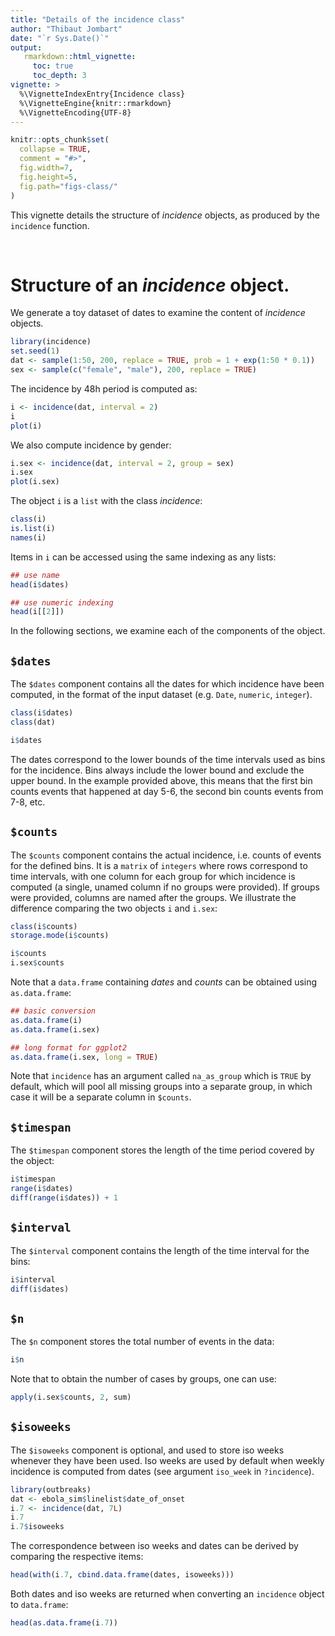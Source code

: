 ```yaml
---
title: "Details of the incidence class"
author: "Thibaut Jombart"
date: "`r Sys.Date()`"
output:
   rmarkdown::html_vignette:
     toc: true
     toc_depth: 3
vignette: >
  %\VignetteIndexEntry{Incidence class}
  %\VignetteEngine{knitr::rmarkdown}
  %\VignetteEncoding{UTF-8}
---
```





```r
knitr::opts_chunk$set(
  collapse = TRUE,
  comment = "#>", 
  fig.width=7, 
  fig.height=5, 
  fig.path="figs-class/"
)

```



This vignette details the structure of *incidence* objects, as produced by the `incidence` function.

<br>

# Structure of an *incidence* object.

We generate a toy dataset of dates to examine the content of *incidence* objects.
```r
library(incidence)
set.seed(1)
dat <- sample(1:50, 200, replace = TRUE, prob = 1 + exp(1:50 * 0.1))
sex <- sample(c("female", "male"), 200, replace = TRUE)
```

The incidence by 48h period is computed as:
```r
i <- incidence(dat, interval = 2)
i
plot(i)
```

We also compute incidence by gender:
```r
i.sex <- incidence(dat, interval = 2, group = sex)
i.sex
plot(i.sex)
```


The object `i` is a `list` with the class *incidence*:

```r
class(i)
is.list(i)
names(i)
```

Items in `i` can be accessed using the same indexing as any lists:
```r
## use name
head(i$dates)

## use numeric indexing
head(i[[2]])
```

In the following sections, we examine each of the components of the object.





## `$dates`

The `$dates` component contains all the dates for which incidence have been computed, in the format of the input dataset (e.g. `Date`, `numeric`, `integer`).

```r
class(i$dates)
class(dat)

i$dates
```

The dates correspond to the lower bounds of the time intervals used as bins for the incidence. Bins always include the lower bound and exclude the upper bound. In the example provided above, this means that the first bin counts events that happened at day 5-6, the second bin counts events from 7-8, etc.





## `$counts`

The `$counts` component contains the actual incidence, i.e. counts of events for the defined bins. It is a `matrix` of `integers` where rows correspond to time intervals, with one column for each group for which incidence is computed (a single, unamed column if no groups were provided). If groups were provided, columns are named after the groups. We illustrate the difference comparing the two objects `i` and `i.sex`:

```r
class(i$counts)
storage.mode(i$counts)

i$counts
i.sex$counts
```

Note that a `data.frame` containing *dates* and *counts* can be obtained using `as.data.frame`:
```r
## basic conversion
as.data.frame(i)
as.data.frame(i.sex)

## long format for ggplot2
as.data.frame(i.sex, long = TRUE)
```

Note that `incidence` has an argument called `na_as_group` which is `TRUE` by default, which will pool all missing groups into a separate group, in which case it will be a separate column in `$counts`.





## `$timespan`

The `$timespan` component stores the length of the time period covered by the object:
```r
i$timespan
range(i$dates)
diff(range(i$dates)) + 1
```






## `$interval`

The `$interval` component contains the length of the time interval for the bins:
```r
i$interval
diff(i$dates)
```





## `$n`

The `$n` component stores the total number of events in the data:
```r
i$n
```

Note that to obtain the number of cases by groups, one can use:
```r
apply(i.sex$counts, 2, sum)
```





## `$isoweeks`

The `$isoweeks` component is optional, and used to store iso weeks whenever they have been used. Iso weeks are used by default when weekly incidence is computed from dates (see argument `iso_week` in `?incidence`).
```r
library(outbreaks)
dat <- ebola_sim$linelist$date_of_onset
i.7 <- incidence(dat, 7L)
i.7
i.7$isoweeks
```

The correspondence between iso weeks and dates can be derived by comparing the respective items:
```r
head(with(i.7, cbind.data.frame(dates, isoweeks)))
```

Both dates and iso weeks are returned when converting an `incidence` object to `data.frame`:
```r
head(as.data.frame(i.7))
```


